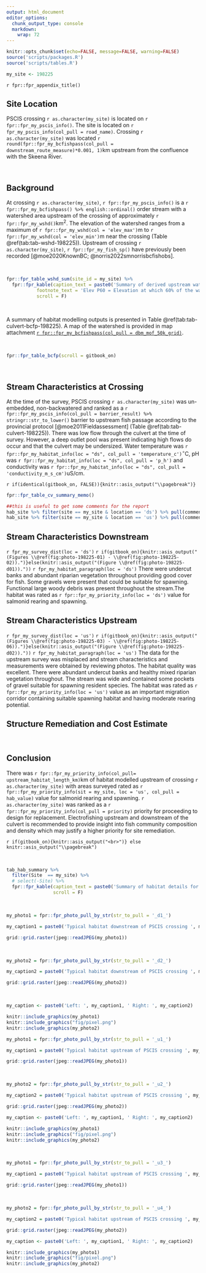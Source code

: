 ```yaml
---
output: html_document
editor_options: 
  chunk_output_type: console
  markdown: 
    wrap: 72
---
```


```r
knitr::opts_chunk$set(echo=FALSE, message=FALSE, warning=FALSE)
source('scripts/packages.R')
source('scripts/tables.R')

```

```r
my_site <- 198225

```

`r fpr::fpr_appendix_title()`

## Site Location {.unnumbered}

PSCIS crossing `r as.character(my_site)` is located on
`r fpr::fpr_my_pscis_info()`. The site is located on `r fpr_my_pscis_info(col_pull = road_name)`.
Crossing `r as.character(my_site)` was located
`r round(fpr::fpr_my_bcfishpass(col_pull = downstream_route_measure)*0.001, 1)`km
upstream from the confluence with the Skeena River.

<br>

## Background {.unnumbered}

At crossing `r as.character(my_site)`, `r fpr::fpr_my_pscis_info()` is a
`r fpr::fpr_my_bcfishpass() %>% english::ordinal()` order stream with a
watershed area upstream of the crossing of approximately
`r fpr::fpr_my_wshd()`km^2^. The elevation of the watershed ranges from
a maximum of `r fpr::fpr_my_wshd(col = 'elev_max')`m to
`r fpr::fpr_my_wshd(col = 'elev_min')`m near the crossing (Table
\@ref(tab:tab-wshd-198225)). Upstream of crossing
`r as.character(my_site)`, `r fpr::fpr_my_fish_sp()` have previously
been recorded [@moe2020KnownBC; @norris2022smnorrisbcfishobs].

<br>

```r
fpr::fpr_table_wshd_sum(site_id = my_site) %>% 
  fpr::fpr_kable(caption_text = paste0('Summary of derived upstream watershed statistics for PSCIS crossing ', my_site, '.'),
           footnote_text = 'Elev P60 = Elevation at which 60% of the watershed area is above',
           scroll = F)

```


<br>

A summary of habitat modelling outputs is presented in Table
\@ref(tab:tab-culvert-bcfp-198225). A map of the watershed is provided in
map attachment
[`r fpr::fpr_my_bcfishpass(col_pull = dbm_mof_50k_grid)`](`r fpr::fpr_my_mapsheet(wshd = "kisp", archive_date = "2022-09-06")`).

<br>

```r
fpr::fpr_table_bcfp(scroll = gitbook_on) 
```

<br>

## Stream Characteristics at Crossing {.unnumbered}

At the time of the survey, PSCIS crossing `r as.character(my_site)` was
un-embedded, non-backwatered and ranked as a
`r fpr::fpr_my_pscis_info(col_pull = barrier_result) %>% stringr::str_to_lower()`
barrier to upstream fish passage according to the provincial protocol
[@moe2011Fieldassessment] (Table \@ref(tab:tab-culvert-198225)). There
was low flow through the culvert at the time of survey. However, a deep
outlet pool was present indicating high flows do occur and that the
culvert may be undersized. Water temperature was
`r fpr::fpr_my_habitat_info(loc = "ds", col_pull = 'temperature_c')`$^\circ$C,
pH was `r fpr::fpr_my_habitat_info(loc = "ds", col_pull = 'p_h')` and
conductivity was
`r fpr::fpr_my_habitat_info(loc = "ds", col_pull = 'conductivity_m_s_cm')`uS/cm.

`r if(identical(gitbook_on, FALSE)){knitr::asis_output("\\pagebreak")}`
<br>

```r
fpr::fpr_table_cv_summary_memo()

```

```r
##this is useful to get some comments for the report
hab_site %>% filter(site == my_site & location == 'ds') %>% pull(comments)
hab_site %>% filter(site == my_site & location == 'us') %>% pull(comments)

```

## Stream Characteristics Downstream {.unnumbered}

`r fpr_my_survey_dist(loc = 'ds')`
`r if(gitbook_on){knitr::asis_output("(Figures \\@ref(fig:photo-198225-01) - \\@ref(fig:photo-198225-02)).")}else(knitr::asis_output("(Figure \\@ref(fig:photo-198225-d01))."))`
`r fpr_my_habitat_paragraph(loc = 'ds')` There were undercut banks and
abundant riparian vegetation throughout providing good cover for fish.
Some gravels were present that could be suitable for spawning.
Functional large woody debris was present throughout the stream.The
habitat was rated as `r fpr::fpr_my_priority_info(loc = 'ds')` value for
salmonid rearing and spawning.

## Stream Characteristics Upstream {.unnumbered}

`r fpr_my_survey_dist(loc = 'us')`
`r if(gitbook_on){knitr::asis_output("(Figures \\@ref(fig:photo-198225-03) - \\@ref(fig:photo-198225-06)).")}else(knitr::asis_output("(Figure \\@ref(fig:photo-198225-d02))."))`
`r fpr_my_habitat_paragraph(loc = 'us')` The data for the upstream
survey was misplaced and stream characteristics and measurements were
obtained by reviewing photos. The habitat quality was excellent. There
were abundant undercut banks and healthy mixed riparian vegetation
throughout. The stream was wide and contained some pockets of gravel
suitable for spawning resident species. The habitat was rated as
`r fpr::fpr_my_priority_info(loc = 'us')` value as an important
migration corridor containing suitable spawning habitat and having
moderate rearing potential.

## Structure Remediation and Cost Estimate {.unnumbered}

<br>

## Conclusion {.unnumbered}

There was
`r fpr::fpr_my_priority_info(col_pull= upstream_habitat_length_km)`km of
habitat modelled upstream of crossing `r as.character(my_site)` with
areas surveyed rated as
`r fpr::fpr_my_priority_info(sit = my_site, loc = 'us', col_pull = hab_value)`
value for salmonid rearing and spawning. `r as.character(my_site)` was ranked as a
`r fpr::fpr_my_priority_info(col_pull = priority)` priority for proceeding to design for replacement. Electrofishing upstream and downstream of the culvert is recommended to provide insight into fish community
composition and density which may justify a higher priority for site remediation.

`r if(gitbook_on){knitr::asis_output("<br>")} else knitr::asis_output("\\pagebreak")`

<br>

```r
tab_hab_summary %>% 
  filter(Site  == my_site) %>% 
  # select(-Site) %>% 
  fpr::fpr_kable(caption_text = paste0('Summary of habitat details for PSCIS crossing ', my_site, '.'),
                 scroll = F) 

```

<br>

```r
my_photo1 = fpr::fpr_photo_pull_by_str(str_to_pull = '_d1_')

my_caption1 = paste0('Typical habitat downstream of PSCIS crossing ', my_site, '.')


```

```r
grid::grid.raster(jpeg::readJPEG(my_photo1))
```

<br>

```r
my_photo2 = fpr::fpr_photo_pull_by_str(str_to_pull = '_d2_')

my_caption2 = paste0('Typical habitat downstream of PSCIS crossing ', my_site, '.')
```

```r
grid::grid.raster(jpeg::readJPEG(my_photo2))

```

<br>

```r

my_caption <- paste0('Left: ', my_caption1, ' Right: ', my_caption2)

knitr::include_graphics(my_photo1)
knitr::include_graphics("fig/pixel.png")
knitr::include_graphics(my_photo2)
```

```r
my_photo1 = fpr::fpr_photo_pull_by_str(str_to_pull = '_u1_')

my_caption1 = paste0('Typical habitat upstream of PSCIS crossing ', my_site, '.')
```

```r
grid::grid.raster(jpeg::readJPEG(my_photo1))
```

<br>

```r
my_photo2 = fpr::fpr_photo_pull_by_str(str_to_pull = '_u2_')

my_caption2 = paste0('Typical habitat upstream of PSCIS crossing ', my_site, '.')

```

```r
grid::grid.raster(jpeg::readJPEG(my_photo2))
```

```r

my_caption <- paste0('Left: ', my_caption1, ' Right: ', my_caption2)

knitr::include_graphics(my_photo1)
knitr::include_graphics("fig/pixel.png")
knitr::include_graphics(my_photo2)
```

<br>

```r
my_photo1 = fpr::fpr_photo_pull_by_str(str_to_pull = '_u3_')

my_caption1 = paste0('Typical habitat upstream of PSCIS crossing ', my_site, '.')
```

```r
grid::grid.raster(jpeg::readJPEG(my_photo1))
```

<br>

```r
my_photo2 = fpr::fpr_photo_pull_by_str(str_to_pull = '_u4_')

my_caption2 = paste0('Typical habitat upstream of PSCIS crossing ', my_site, '.')

```

```r
grid::grid.raster(jpeg::readJPEG(my_photo2))
```

```r

my_caption <- paste0('Left: ', my_caption1, ' Right: ', my_caption2)

knitr::include_graphics(my_photo1)
knitr::include_graphics("fig/pixel.png")
knitr::include_graphics(my_photo2)
```
